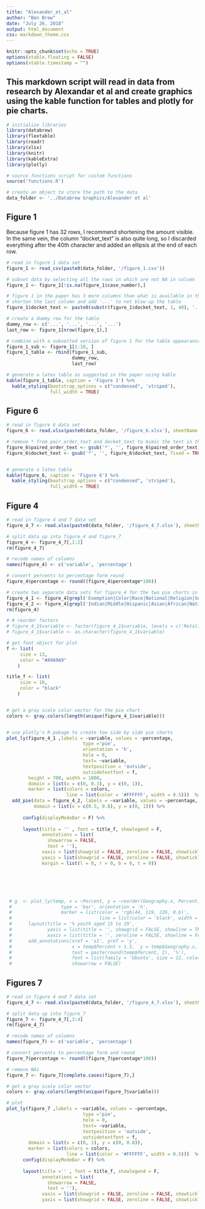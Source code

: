 ```yaml
---
title: "Alexander_et_al"
author: "Ben Brew"
date: "July 26, 2018"
output: html_document
css: markdown_theme.css
---
```


```r
knitr::opts_chunk$set(echo = TRUE)
options(xtable.floating = FALSE)
options(xtable.timestamp = "")
```

## This markdown script will read in data from research by Alexandar et al and create graphics using the kable function for tables and plotly for pie charts. 


```r
# initialize libraries 
library(databrew)
library(flextable)
library(readr)
library(xlsx)
library(knitr)
library(kableExtra)
library(plotly)

# source functions script for custom functions
source('functions.R')

# create an object to store the path to the data
data_folder <- '../Databrew Graphics/Alexander et al'

```

<!-- <div class="large"> -->

## Figure 1 
Because figure 1 has 32 rows, I recommend shortening the amount visible. In the same vein, the column "docket_text" is also quite long, so I discarded everything after the 40th character and added an ellipsis at the end of each row. 
```r

# read in figure 1 data set
figure_1 <- read_csv(paste0(data_folder, '/figure_1.csv'))

# subset data by selecting all the rows in which are not NA in column 'case_number'
figure_1 <- figure_1[!is.na(figure_1$case_number),]

# figure 1 in the paper has 3 more columns than what is available in the data
# shorten the last column and add '...' to not blow up the table
figure_1$docket_text <- paste0(substr(figure_1$docket_text, 1, 40), '...')

# create a dummy row for the table 
dummy_row <- c('...', '...', '...', '...')
last_row <- figure_1[nrow(figure_1),]

# combine with a subsetted version of figure 1 for the table appearance
figure_1_sub <- figure_1[1:10, ]
figure_1_table <- rbind(figure_1_sub, 
                        dummy_row,
                        last_row)

# generate a latex table as suggested in the paper using kable
kable(figure_1_table, caption = 'Figure 1') %>% 
  kable_styling(bootstrap_options = c("condensed", 'striped'),
                full_width = TRUE)

```


## Figure 6 

```r

# read in figure 6 data set 
figure_6 <- read.xlsx(paste0(data_folder, '/figure_6.xlsx'), sheetName = 1)

# remove * from pair_order_text and docket_text to mimic the text in the paper 
figure_6$paired_order_text <- gsub('*', '', figure_6$paired_order_text, fixed = TRUE)
figure_6$docket_text <- gsub('*', '', figure_6$docket_text, fixed = TRUE)


# generate a latex table 
kable(figure_6, caption = 'Figure 6') %>% 
  kable_styling(bootstrap_options = c("condensed", 'striped'),
                full_width = TRUE)


```

## Figure 4

```r

# read in figure 4 and 7 data set
figure_4_7 <- read.xlsx(paste0(data_folder, '/figure_4_7.xlsx'), sheetName = 1)

# split data up into figure_4 and figure_7
figure_4 <- figure_4_7[,1:2]
rm(figure_4_7)

# recode names of columns
names(figure_4) <- c('variable', 'percentage')

# convert percents to percentage form round 
figure_4$percentage <- round((figure_4$percentage*100))

# create two separate data sets for figure_4 for the two pie charts in the paper
figure_4_1 <- figure_4[grepl('Exemption|Color|Race|National|Religion|Sex|Retaliation', figure_4$variable),]
figure_4_2 <- figure_4[grepl('Indian|Middle|Hispanic|Asian|African|Native', figure_4$variable),]
rm(figure_4)

# # reorder factors 
# figure_4_1$variable <- factor(figure_4_1$variable, levels = c('Retaliation', 'Exemption', 'Color', 'Race', 'National origin', 'Religion', 'Sex'))
# figure_4_1$variable <- as.character(figure_4_1$variable)

# get font object for plot
f <- list(
     size = 13,
     color = "#A9A9A9"
    )

title_f <- list(
     size = 16,
     color = "black"
    )


# get a gray scale color vector for the pie chart
colors <- gray.colors(length(unique(figure_4_1$variable)))


# use plotly's R pakage to create tow side by side pie charts
plot_ly(figure_4_1 ,labels = ~variable, values = ~percentage,
                            type ='pie',
                            orientation = 'h',
                            hole = 0,
                            text= ~variable,
                            textposition = 'outside',
                            outsidetextfont = f,
        height = 700, width = 1000,
        domain = list(x = c(0, 0.3), y = c(0, 1)),
        marker = list(colors = colors,
                      line = list(color = '#FFFFFF', width = 0.5)))  %>%
  add_pie(data = figure_4_2, labels = ~variable, values = ~percentage,
          domain = list(x = c(0.5, 0.8), y = c(0, 1))) %>%
      
      config(displayModeBar = F) %>%
      
      layout(title = '' , font = title_f, showlegend = F,
             annotations = list(
               showarrow = FALSE,
               text = ''), 
             xaxis = list(showgrid = FALSE, zeroline = FALSE, showticklabels = FALSE),
             yaxis = list(showgrid = FALSE, zeroline = FALSE, showticklabels = FALSE), 
             margin = list(l = 0, r = 0, b = 0, t = 0)) 






 # g  <- plot_ly(temp, x = ~Percent, y = ~reorder(Geography.x, Percent), 
 #                  type = 'bar', orientation = 'h',
 #                  marker = list(color = 'rgb(44, 119, 226, 0.6)',
 #                                line = list(color = 'black', width = 2))) %>%
 #      layout(title = '% youth aged 15 to 29',
 #             yaxis = list(title = '', showgrid = FALSE, showline = TRUE, showticklabels = TRUE, domain= c(0, 0.85)),
 #             xaxis = list(title = '', zeroline = FALSE, showline = FALSE, showticklabels = TRUE, showgrid = TRUE)) %>%
 #      add_annotations(xref = 'x1', yref = 'y',
 #                      x = temp$Percent + 1.5,  y = temp$Geography.x,
 #                      text = paste(round(temp$Percent, 2), '%'),
 #                      font = list(family = 'Ubuntu', size = 12, color = 'black'),
 #                      showarrow = FALSE)

```

## Figures 7


```r

# read in figure 4 and 7 data set
figure_4_7 <- read.xlsx(paste0(data_folder, '/figure_4_7.xlsx'), sheetName = 1)

# split data up into figure_7
figure_7 <- figure_4_7[,3:4]
rm(figure_4_7)

# recode names of columns
names(figure_7) <- c('variable', 'percentage')

# convert percents to percentage form and round 
figure_7$percentage <- round((figure_7$percentage*100))

# remove NAs
figure_7 <- figure_7[complete.cases(figure_7),]

# get a gray scale color vector 
colors <- gray.colors(length(unique(figure_7$variable)))

# plot
plot_ly(figure_7 ,labels = ~variable, values = ~percentage,
                            type ='pie',
                            hole = 0,
                            text= ~variable,
                            textposition = 'outside',
                            outsidetextfont = f,
        domain = list(x = c(0, 1), y = c(0, 0.8)),
        marker = list(colors = colors,
                      line = list(color = '#FFFFFF', width = 0.5)))  %>%
      config(displayModeBar = F) %>%
      
      layout(title ='' , font = title_f, showlegend = F,
             annotations = list(
               showarrow = FALSE,
               text = ''), 
             xaxis = list(showgrid = FALSE, zeroline = FALSE, showticklabels = FALSE),
             yaxis = list(showgrid = FALSE, zeroline = FALSE, showticklabels = FALSE))

    

```


